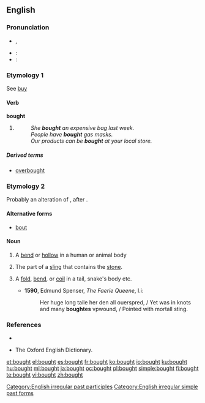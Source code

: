 ==English==

===Pronunciation===
* {{IPA|/'bɔːt/}}, {{SAMPA|/'bO:t/}}
* :{{audio|en-us-bought.ogg|Audio (US)}}
* :{{rhymes|ɔːt}}

===Etymology 1===
See [[buy]]

====Verb====
'''bought'''

# {{past of|[[buy]]}}
#: ''She '''bought''' an expensive bag last week.''
#: ''People have '''bought''' gas masks.''
#: ''Our products can be '''bought''' at your local store.''

=====Derived terms=====
* [[overbought]]

===Etymology 2===
Probably an alteration of {{term|bight}}, after {{term|bow}}.

====Alternative forms====
* [[bout]]

====Noun====
{{en-noun}}

# {{obsolete}} A [[bend]] or [[hollow]] in a human or animal body
# {{obsolete}} The part of a [[sling]] that contains the [[stone]].
# {{obsolete}} A [[fold]], [[bend]], or [[coil]] in a tail, snake's body etc.
#*'''1590''', Edmund Spenser, ''The Faerie Queene'', I.i:
#*:Her huge long taile her den all ouerspred, / Yet was in knots and many '''boughtes''' vpwound, / Pointed with mortall sting.

===References===
* {{R:Webster 1913}}<br>
* The Oxford English Dictionary.

[[Category:English irregular past participles]]
[[Category:English irregular simple past forms]]

[[et:bought]]
[[el:bought]]
[[es:bought]]
[[fr:bought]]
[[ko:bought]]
[[io:bought]]
[[ku:bought]]
[[hu:bought]]
[[ml:bought]]
[[ja:bought]]
[[oc:bought]]
[[pl:bought]]
[[simple:bought]]
[[fi:bought]]
[[te:bought]]
[[vi:bought]]
[[zh:bought]]